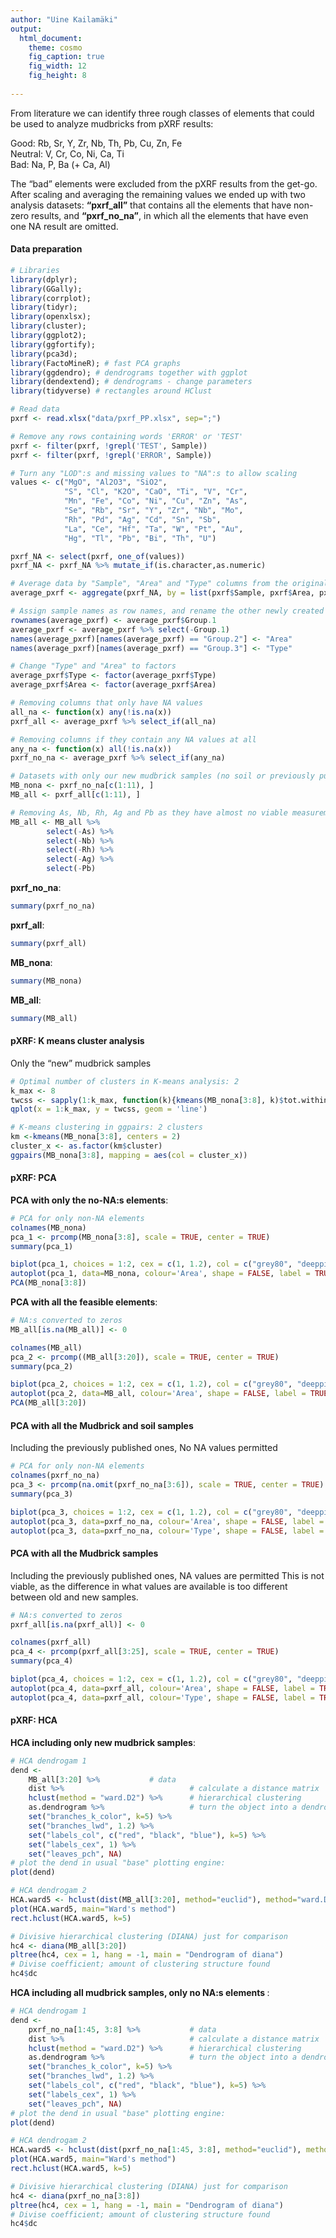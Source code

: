 ```yaml
---
author: "Uine Kailamäki"
output:
  html_document:
    theme: cosmo
    fig_caption: true
    fig_width: 12
    fig_height: 8 
    
---
```


From literature we can identify three rough classes of elements that could be used to analyze mudbricks from pXRF results: 

Good: Rb, Sr, Y, Zr, Nb, Th, Pb, Cu, Zn, Fe \
Neutral: V, Cr, Co, Ni, Ca, Ti \
Bad: Na, P, Ba (+ Ca, Al)

The "bad" elements were excluded from the pXRF results from the get-go. After scaling and averaging the remaining values we ended up with two analysis datasets: **"pxrf_all"** that contains all the elements that have non-zero results, and **"pxrf_no_na"**, in which all the elements that have even one NA result are omitted.  

#### Data preparation

```r
# Libraries
library(dplyr); 
library(GGally); 
library(corrplot); 
library(tidyr); 
library(openxlsx); 
library(cluster); 
library(ggplot2); 
library(ggfortify); 
library(pca3d);
library(FactoMineR); # fast PCA graphs
library(ggdendro); # dendrograms together with ggplot
library(dendextend); # dendrograms - change parameters
library(tidyverse) # rectangles around HClust

# Read data
pxrf <- read.xlsx("data/pxrf_PP.xlsx", sep=";")

# Remove any rows containing words 'ERROR' or 'TEST'
pxrf <- filter(pxrf, !grepl('TEST', Sample))
pxrf <- filter(pxrf, !grepl('ERROR', Sample))

# Turn any "LOD":s and missing values to "NA":s to allow scaling
values <- c("MgO", "Al2O3", "SiO2", 
            "S", "Cl", "K2O", "CaO", "Ti", "V", "Cr", 
            "Mn", "Fe", "Co", "Ni", "Cu", "Zn", "As", 
            "Se", "Rb", "Sr", "Y", "Zr", "Nb", "Mo", 
            "Rh", "Pd", "Ag", "Cd", "Sn", "Sb", 
            "La", "Ce", "Hf", "Ta", "W", "Pt", "Au", 
            "Hg", "Tl", "Pb", "Bi", "Th", "U")

pxrf_NA <- select(pxrf, one_of(values))
pxrf_NA <- pxrf_NA %>% mutate_if(is.character,as.numeric)

# Average data by "Sample", "Area" and "Type" columns from the original dataset
average_pxrf <- aggregate(pxrf_NA, by = list(pxrf$Sample, pxrf$Area, pxrf$Type), FUN = mean)

# Assign sample names as row names, and rename the other newly created columns back to "Type" and "Area" for clarity
rownames(average_pxrf) <- average_pxrf$Group.1
average_pxrf <- average_pxrf %>% select(-Group.1)
names(average_pxrf)[names(average_pxrf) == "Group.2"] <- "Area"
names(average_pxrf)[names(average_pxrf) == "Group.3"] <- "Type"

# Change "Type" and "Area" to factors
average_pxrf$Type <- factor(average_pxrf$Type)
average_pxrf$Area <- factor(average_pxrf$Area)

# Removing columns that only have NA values
all_na <- function(x) any(!is.na(x))
pxrf_all <- average_pxrf %>% select_if(all_na)

# Removing columns if they contain any NA values at all
any_na <- function(x) all(!is.na(x))
pxrf_no_na <- average_pxrf %>% select_if(any_na)

# Datasets with only our new mudbrick samples (no soil or previously published ones)
MB_nona <- pxrf_no_na[c(1:11), ]
MB_all <- pxrf_all[c(1:11), ]

# Removing As, Nb, Rh, Ag and Pb as they have almost no viable measurement values
MB_all <- MB_all %>% 
        select(-As) %>% 
        select(-Nb) %>% 
        select(-Rh) %>%   
        select(-Ag) %>% 
        select(-Pb) 

```

**pxrf_no_na**: \

```r
summary(pxrf_no_na)
```

**pxrf_all**: \

```r
summary(pxrf_all)
```

**MB_nona**: \

```r
summary(MB_nona)
```

**MB_all**: \

```r
summary(MB_all)
```

#### pXRF: K means cluster analysis

Only the "new" mudbrick samples

```r
# Optimal number of clusters in K-means analysis: 2
k_max <- 8
twcss <- sapply(1:k_max, function(k){kmeans(MB_nona[3:8], k)$tot.withinss})
qplot(x = 1:k_max, y = twcss, geom = 'line')

# K-means clustering in ggpairs: 2 clusters
km <-kmeans(MB_nona[3:8], centers = 2)
cluster_x <- as.factor(km$cluster)
ggpairs(MB_nona[3:8], mapping = aes(col = cluster_x))

```

#### pXRF: PCA

**PCA with only the no-NA:s elements**: \

```r
# PCA for only non-NA elements
colnames(MB_nona)
pca_1 <- prcomp(MB_nona[3:8], scale = TRUE, center = TRUE)
summary(pca_1)

biplot(pca_1, choices = 1:2, cex = c(1, 1.2), col = c("grey80", "deeppink2"))
autoplot(pca_1, data=MB_nona, colour='Area', shape = FALSE, label = TRUE,  main = "PCA Palaepaphos 1: no NA:s at all")
PCA(MB_nona[3:8])

```

**PCA with all the feasible elements**: \

```r
# NA:s converted to zeros
MB_all[is.na(MB_all)] <- 0

colnames(MB_all)
pca_2 <- prcomp((MB_all[3:20]), scale = TRUE, center = TRUE)
summary(pca_2)

biplot(pca_2, choices = 1:2, cex = c(1, 1.2), col = c("grey80", "deeppink2"))
autoplot(pca_2, data=MB_all, colour='Area', shape = FALSE, label = TRUE,  main = "PCA Palaepaphos 2: NA:s permitted")
PCA(MB_all[3:20])

```

#### PCA with all the Mudbrick and soil samples 

Including the previously published ones, No NA values permitted

```r
# PCA for only non-NA elements
colnames(pxrf_no_na)
pca_3 <- prcomp(na.omit(pxrf_no_na[3:6]), scale = TRUE, center = TRUE)
summary(pca_3)

biplot(pca_3, choices = 1:2, cex = c(1, 1.2), col = c("grey80", "deeppink2"))
autoplot(pca_3, data=pxrf_no_na, colour='Area', shape = FALSE, label = TRUE,  main = "PCA Palaepaphos grouped by area")
autoplot(pca_3, data=pxrf_no_na, colour='Type', shape = FALSE, label = TRUE,  main = "PCA Palaepaphos grouped by sample type")

```

#### PCA with all the Mudbrick samples 

Including the previously published ones, NA values are permitted
This is not viable, as the difference in what values are available is too different between old and new samples.

```r
# NA:s converted to zeros
pxrf_all[is.na(pxrf_all)] <- 0

colnames(pxrf_all)
pca_4 <- prcomp(pxrf_all[3:25], scale = TRUE, center = TRUE)
summary(pca_4)

biplot(pca_4, choices = 1:2, cex = c(1, 1.2), col = c("grey80", "deeppink2"))
autoplot(pca_4, data=pxrf_all, colour='Area', shape = FALSE, label = TRUE,  main = "PCA Palaepaphos grouped by area")
autoplot(pca_4, data=pxrf_all, colour='Type', shape = FALSE, label = TRUE,  main = "PCA Palaepaphos grouped by sample type")

```

#### pXRF: HCA

**HCA including only new mudbrick samples**: \

```r
# HCA dendrogam 1
dend <- 
    MB_all[3:20] %>%           # data
    dist %>%                            # calculate a distance matrix
    hclust(method = "ward.D2") %>%      # hierarchical clustering 
    as.dendrogram %>%                   # turn the object into a dendrogram
    set("branches_k_color", k=5) %>% 
    set("branches_lwd", 1.2) %>%
    set("labels_col", c("red", "black", "blue"), k=5) %>%    
    set("labels_cex", 1) %>% 
    set("leaves_pch", NA) 
# plot the dend in usual "base" plotting engine:
plot(dend)

# HCA dendrogam 2
HCA.ward5 <- hclust(dist(MB_all[3:20], method="euclid"), method="ward.D2")
plot(HCA.ward5, main="Ward's method")
rect.hclust(HCA.ward5, k=5)

# Divisive hierarchical clustering (DIANA) just for comparison
hc4 <- diana(MB_all[3:20])
pltree(hc4, cex = 1, hang = -1, main = "Dendrogram of diana")
# Divise coefficient; amount of clustering structure found
hc4$dc

```

**HCA including all mudbrick samples, only no NA:s elements **: \

```r
# HCA dendrogam 1
dend <- 
    pxrf_no_na[1:45, 3:8] %>%           # data
    dist %>%                            # calculate a distance matrix
    hclust(method = "ward.D2") %>%      # hierarchical clustering 
    as.dendrogram %>%                   # turn the object into a dendrogram
    set("branches_k_color", k=5) %>% 
    set("branches_lwd", 1.2) %>%
    set("labels_col", c("red", "black", "blue"), k=5) %>%    
    set("labels_cex", 1) %>% 
    set("leaves_pch", NA) 
# plot the dend in usual "base" plotting engine:
plot(dend)

# HCA dendrogam 2
HCA.ward5 <- hclust(dist(pxrf_no_na[1:45, 3:8], method="euclid"), method="ward.D2")
plot(HCA.ward5, main="Ward's method")
rect.hclust(HCA.ward5, k=5)

# Divisive hierarchical clustering (DIANA) just for comparison
hc4 <- diana(pxrf_no_na[3:8])
pltree(hc4, cex = 1, hang = -1, main = "Dendrogram of diana")
# Divise coefficient; amount of clustering structure found
hc4$dc

```


